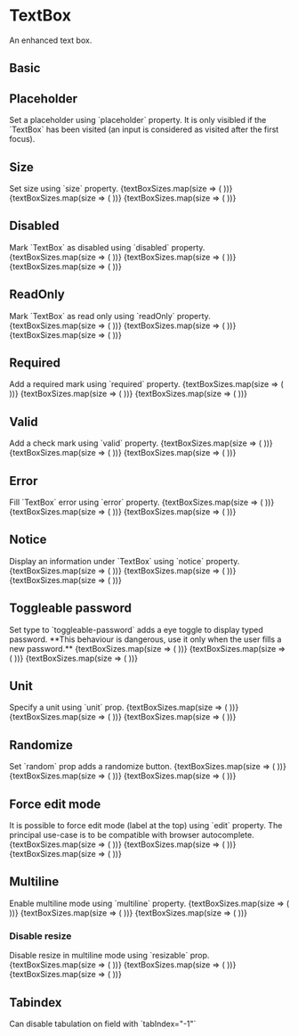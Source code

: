 
<Meta
  title="Components/TextBox"
  component={TextBox}
/>

# TextBox

<Description>
  An enhanced text box.
</Description>

## Basic

<Canvas>
  <Story name="basic">
    <Boxer my={1}>
      <UncontrolledTextBox label="First Name" />
      <UncontrolledTextBox label="First Name" defaultValue="James Bond" />
    </Boxer>
  </Story>
</Canvas>

## Placeholder

<Description>
  Set a placeholder using `placeholder` property. It is only visibled if the `TextBox` has been visited (an input is considered as visited after the first focus).
</Description>

<Canvas>
  <Story name="placeholder">
    <UncontrolledTextBox label="First Name" placeholder="Type your name" />
  </Story>
</Canvas>

## Size

<Description>
  Set size using `size` property.
</Description>

<Canvas>
  <Story name="size">
    <Boxer my={1}>
      {textBoxSizes.map(size => (
        <UncontrolledTextBox
          key={size}
          size={size}
          placeholder={`Size ${size}`}
        />
      ))}
      {textBoxSizes.map(size => (
        <UncontrolledTextBox
          key={size}
          size={size}
          placeholder="Placeholder"
          label="Label"
        />
      ))}
      {textBoxSizes.map(size => (
        <UncontrolledTextBox
          key={size}
          size={size}
          defaultValue="Default value"
          label="Label"
        />
      ))}
    </Boxer>
  </Story>
</Canvas>

## Disabled

<Description>
  Mark `TextBox` as disabled using `disabled` property.
</Description>

<Canvas>
  <Story name="disabled">
  <Boxer my={1}>
    {textBoxSizes.map(size => (
      <UncontrolledTextBox
        key={size}
        size={size}
        disabled
        placeholder="Placeholder"
      />
    ))}
    {textBoxSizes.map(size => (
      <UncontrolledTextBox
        key={size}
        size={size}
        disabled
        placeholder="Placeholder"
        label="Label"
      />
    ))}
    {textBoxSizes.map(size => (
      <UncontrolledTextBox
        key={size}
        size={size}
        disabled
        defaultValue="Default value"
        label="Label"
      />
    ))}
  </Boxer>
  </Story>
</Canvas>

## ReadOnly

<Description>
  Mark `TextBox` as read only using `readOnly` property.
</Description>

<Canvas>
  <Story name="read-only">
    <Boxer my={1}>
      {textBoxSizes.map(size => (
        <UncontrolledTextBox
          key={size}
          size={size}
          readOnly
          placeholder="Placeholder"
        />
      ))}
      {textBoxSizes.map(size => (
        <UncontrolledTextBox
          key={size}
          size={size}
          readOnly
          placeholder="Placeholder"
          label="Label"
        />
      ))}
      {textBoxSizes.map(size => (
        <UncontrolledTextBox
          key={size}
          size={size}
          readOnly
          defaultValue="Default value"
          label="Label"
        />
      ))}
    </Boxer>
  </Story>
</Canvas>

## Required

<Description>
  Add a required mark using `required` property.
</Description>

<Canvas>
  <Story name="required">
    <Boxer my={1}>
      {textBoxSizes.map(size => (
        <UncontrolledTextBox
          key={size}
          size={size}
          required
          placeholder="Placeholder"
        />
      ))}
      {textBoxSizes.map(size => (
        <UncontrolledTextBox
          key={size}
          size={size}
          required
          placeholder="Placeholder"
          label="Label"
        />
      ))}
      {textBoxSizes.map(size => (
        <UncontrolledTextBox
          key={size}
          size={size}
          required
          defaultValue="Default value"
          label="Label"
        />
      ))}
    </Boxer>
  </Story>
</Canvas>

## Valid

<Description>
  Add a check mark using `valid` property.
</Description>

<Canvas>
  <Story name="valid">
    <Boxer my={1}>
      {textBoxSizes.map(size => (
        <UncontrolledTextBox
          key={size}
          size={size}
          valid
          placeholder="Placeholder"
        />
      ))}
      {textBoxSizes.map(size => (
        <UncontrolledTextBox
          key={size}
          size={size}
          valid
          placeholder="Placeholder"
          label="Label"
        />
      ))}
      {textBoxSizes.map(size => (
        <UncontrolledTextBox
          key={size}
          size={size}
          valid
          defaultValue="Default value"
          label="Label"
        />
      ))}
    </Boxer>
  </Story>
</Canvas>

## Error

<Description>
  Fill `TextBox` error using `error` property.
</Description>

<Canvas>
  <Story name="error">
    <Boxer my={1}>
      {textBoxSizes.map(size => (
        <ErrorTransition
          key={size}
          size={size}
          error="An error"
          placeholder="Placeholder"
          Component={UncontrolledTextBox}
        />
      ))}
      {textBoxSizes.map(size => (
        <ErrorTransition
          key={size}
          size={size}
          error="An error"
          placeholder="Placeholder"
          label="Label"
          Component={UncontrolledTextBox}
        />
      ))}
      {textBoxSizes.map(size => (
        <ErrorTransition
          key={size}
          size={size}
          error="An error"
          defaultValue="Default value"
          label="Label"
          Component={UncontrolledTextBox}
        />
      ))}
    </Boxer>
  </Story>
</Canvas>

## Notice

<Description>
  Display an information under `TextBox` using `notice` property.
</Description>

<Canvas>
  <Story name="notice">
    <Boxer my={1}>
      {textBoxSizes.map(size => (
        <UncontrolledTextBox
          key={size}
          size={size}
          notice="A notice"
          placeholder="Placeholder"
        />
      ))}
      {textBoxSizes.map(size => (
        <UncontrolledTextBox
          key={size}
          size={size}
          notice="A notice"
          placeholder="Placeholder"
          label="Label"
        />
      ))}
      {textBoxSizes.map(size => (
        <UncontrolledTextBox
          key={size}
          size={size}
          notice="A notice"
          defaultValue="Default value"
          label="Label"
        />
      ))}
    </Boxer>
  </Story>
</Canvas>

## Toggleable password

<Description>
  Set type to `toggleable-password` adds a eye toggle to display typed password. **This behaviour is dangerous, use it only when the user fills a new password.**
</Description>

<Canvas>
  <Story name="toggleable">
    <Boxer my={1}>
      {textBoxSizes.map(size => (
        <UncontrolledTextBox
          key={size}
          size={size}
          type="toggleable-password"
          placeholder="Placeholder"
        />
      ))}
      {textBoxSizes.map(size => (
        <UncontrolledTextBox
          key={size}
          size={size}
          type="toggleable-password"
          placeholder="Placeholder"
          label="Label"
        />
      ))}
      {textBoxSizes.map(size => (
        <UncontrolledTextBox
          key={size}
          size={size}
          type="toggleable-password"
          defaultValue="Default value"
          label="Label"
        />
      ))}
    </Boxer>
  </Story>
</Canvas>

## Unit

<Description>
  Specify a unit using `unit` prop.
</Description>

<Canvas>
  <Story name="unit">
    <Boxer my={1}>
      {textBoxSizes.map(size => (
        <UncontrolledTextBox
          key={size}
          size={size}
          unit="px"
          placeholder="Placeholder"
        />
      ))}
      {textBoxSizes.map(size => (
        <UncontrolledTextBox
          key={size}
          size={size}
          unit="px"
          placeholder="Placeholder"
          label="Label"
        />
      ))}
      {textBoxSizes.map(size => (
        <UncontrolledTextBox
          key={size}
          size={size}
          unit="px"
          defaultValue="Default value"
          label="Label"
        />
      ))}
    </Boxer>
  </Story>
</Canvas>

## Randomize

<Description>
  Set `random` prop adds a randomize button.
</Description>

<Canvas>
  <Story name="randomize">
    <Boxer my={1}>
      {textBoxSizes.map(size => (
        <UncontrolledTextBox
          key={size}
          size={size}
          random="prefix"
          placeholder="Placeholder"
        />
      ))}
      {textBoxSizes.map(size => (
        <UncontrolledTextBox
          key={size}
          size={size}
          random="prefix"
          placeholder="Placeholder"
          label="Label"
        />
      ))}
      {textBoxSizes.map(size => (
        <UncontrolledTextBox
          key={size}
          size={size}
          random="prefix"
          defaultValue="Default value"
          label="Label"
        />
      ))}
    </Boxer>
  </Story>
</Canvas>

## Force edit mode

<Description>
  It is possible to force edit mode (label at the top) using `edit` property. The principal use-case is to be compatible with browser autocomplete.
</Description>

<Canvas>
  <Story name="force">
    <Boxer my={1}>
      {textBoxSizes.map(size => (
        <UncontrolledTextBox
          key={size}
          size={size}
          edit
          placeholder="Placeholder"
        />
      ))}
      {textBoxSizes.map(size => (
        <UncontrolledTextBox
          key={size}
          size={size}
          edit
          placeholder="Placeholder"
          label="Label"
        />
      ))}
      {textBoxSizes.map(size => (
        <UncontrolledTextBox
          key={size}
          size={size}
          edit
          defaultValue="Default value"
          label="Label"
        />
      ))}
    </Boxer>
  </Story>
</Canvas>

## Multiline

<Description>
  Enable multiline mode using `multiline` property.
</Description>

<Canvas>
  <Story name="multiline">
    <Boxer my={1}>
      {textBoxSizes.map(size => (
        <UncontrolledTextBox
          key={size}
          size={size}
          multiline
          placeholder="Placeholder"
        />
      ))}
      {textBoxSizes.map(size => (
        <UncontrolledTextBox
          key={size}
          size={size}
          multiline
          placeholder="Placeholder"
          label="Label"
        />
      ))}
      {textBoxSizes.map(size => (
        <UncontrolledTextBox
          key={size}
          size={size}
          multiline
          defaultValue="Default value"
          label="Label"
        />
      ))}
    </Boxer>
  </Story>
</Canvas>

### Disable resize

<Description>
  Disable resize in multiline mode using `resizable` prop.
</Description>

<Canvas>
  <Story name="disable-resize">
    <Boxer my={1}>
      {textBoxSizes.map(size => (
        <UncontrolledTextBox
          key={size}
          size={size}
          multiline
          resizable={false}
          placeholder="Placeholder"
        />
      ))}
      {textBoxSizes.map(size => (
        <UncontrolledTextBox
          key={size}
          size={size}
          multiline
          resizable={false}
          placeholder="Placeholder"
          label="Label"
        />
      ))}
      {textBoxSizes.map(size => (
        <UncontrolledTextBox
          key={size}
          size={size}
          multiline
          resizable={false}
          defaultValue="Default value"
          label="Label"
        />
      ))}
    </Boxer>
  </Story>
</Canvas>

## Tabindex

<Description>
  Can disable tabulation on field with `tabIndex="-1"`
</Description>

<Canvas>
  <Story name="tabindex">
    <Boxer my={1}>
      <UncontrolledTextBox
        label="First Name"
        defaultValue="Tabulation is ok here"
      />
      <UncontrolledTextBox
        label="No name"
        tabIndex="-1"
        defaultValue="No tabulation in this field"
      />
      <UncontrolledTextBox
        label="Last Name"
        defaultValue="Tabulation is ok here"
      />
    </Boxer>
  </Story>
</Canvas>
